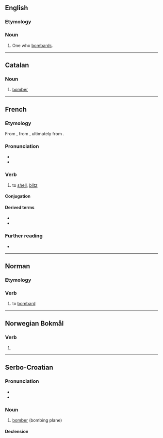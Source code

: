 {{also|bombardér}}

==English==

===Etymology===
{{suffix|en|bombard|er|id2=agent noun}}

===Noun===
{{en-noun}}

# One who [[bombard]]s.

----

==Catalan==

===Noun===
{{ca-noun|m}}

# [[bomber]]

----

==French==

===Etymology===
From {{af|fr|bombarde|-er}}, from {{der|fr|frm|bombarde}}, ultimately from {{der|fr|la|bombus}}.

===Pronunciation===
* {{fr-IPA}}
* {{audio|fr|Fr-bombarder.ogg|Audio}}

===Verb===
{{fr-verb}}

# to [[shell]], [[blitz]]

====Conjugation====
{{fr-conj-auto}}

====Derived terms====
* {{l|fr|bombardement}}
* {{l|fr|bombardier}}

===Further reading===
* {{R:TLFi}}

----

==Norman==

===Etymology===
{{rfe|nrf}}

===Verb===
{{nrf-verb}}

# {{lb|nrf|Jersey}} to [[bombard]]

----

==Norwegian Bokmål==

===Verb===
{{head|nb|verb form}}

# {{imperative of|nb|bombardere}}

----

==Serbo-Croatian==

===Pronunciation===
* {{IPA|sh|/bombǎrdeːr/}}
* {{hyphenation|sh|bom|bar|der}}

===Noun===
{{sh-noun|g=m|head=bombàrdēr}}

# [[bomber]] (bombing plane)

====Declension====
{{sh-decl-noun
|bombàrdēr|bombarderi
|bombardéra|bombardera
|bombarderu|bombarderima
|bombarder|bombardere
|bombarderu|bombarderi
|bombarderu|bombarderima
|bombarderom|bombarderima
}}